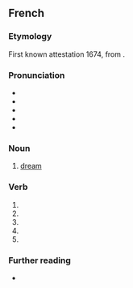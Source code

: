 {{also|reve|revé|rêvé|revê}}
==French==

===Etymology===
First known attestation 1674, from {{m|fr|rêver||to dream}}.

===Pronunciation===
* {{IPA|/ʁɛv/|lang=fr}}
* {{audio|Fr-rêve.ogg|Audio (France, Paris)|lang=fr}}
* {{audio|Qc-rêve.ogg|Audio (CAN)|lang=fr}}
* {{rhymes|ɛv|lang=fr}}
* {{homophones|rêves|lang=fr}}

===Noun===
{{fr-noun|m}}

# [[dream]]

===Verb===
{{fr-verb-form}}

# {{inflection of|rêver||1|s|pres|indc|lang=fr}}
# {{inflection of|rêver||3|s|pres|indc|lang=fr}}
# {{inflection of|rêver||1|s|pres|subj|lang=fr}}
# {{inflection of|rêver||3|s|pres|subj|lang=fr}}
# {{inflection of|rêver||2|s|impr|lang=fr}}

===Further reading===
* {{R:TLFi}}

{{catlangcode|fr|Thinking}}